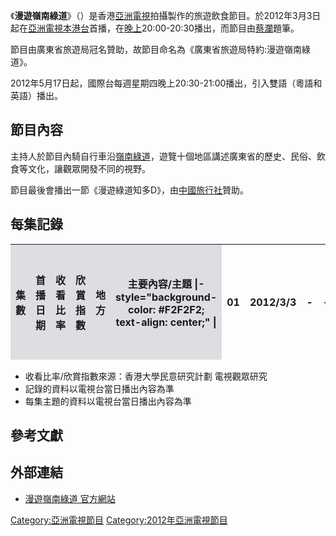{{亞視節目
|名稱 = 漫遊嶺南綠道<br>{{lang|en|Ramble Round The Southern Guangdong Green Way}}
|英文劇名 = 
|圖像 = [[File:Ramble_Round_The_Southern_Guangdong_Green_Way_hd.jpg|300px]]
|別名 =
|類型 = 旅遊飲食
|原創 = [[亞洲電視|亞洲電視]]
|監製 = [[劉瀾昌|劉瀾昌]]
|編導 = 
|助理編導 = 
|製作人 = 
| 主持       = [[張啟樂|張啟樂]]、[[張家瑩|張家瑩]]、[[劉子蔥|劉子蔥]]、[[王欣|王欣]]、[[林紫君|林紫君]]、[[張加慧|張加慧]]、[[譚杏藍|譚杏藍]]、[[李麗珊_(藝人)|李麗珊]]
|海外推出日期 = 
|主題音樂 = 
|主題曲 = 
|作曲 = 
|填詞 = 
|主唱 = 
|國家 = {{HK}}
|語言 = [[粵語|粵語]]
|集數 = 10
|每集列表 = 
|製作年份 = 2012年
|執行製作 = 
|製作統籌 =
|副製作人 =
|共同製作人 =
|剪輯 =
|外景 ={{CHN}}各地
|機位 =
|每集長 =約30分鐘（連廣告）
|aTV-11播出日期 = 2012年3月3日-2012年5月5日
|aTV-11视频制式= [[576i|576i]]
|aTV-11音频制式= [[立體聲|立體聲]]
|aTV-11播出時間 = 逢星期六20:00-20:30
|aTV-16首播日期=2012年5月17日-2012年7月19日
|aTV-16首播時間=逢星期四20:30-21:00<br/>重播:23:20-23:50
|官方網站 = http://www.hkatv.com/v5/12/southerncantongreenpath/content.html
|imdb_id =
|tv_com_id 
}}

《'''漫遊嶺南綠道'''》（{{lang-en|'''Ramble Round The Southern Guangdong Green Way'''}}）是香港[[亞洲電視|亞洲電視]]拍攝製作的旅遊飲食節目。於2012年3月3日起在[[亞洲電視|亞洲電視]][[本港台|本港台]]首播，在[[晚上|晚上]]20:00-20:30播出，而節目由[[蔡瀾|蔡瀾]]題筆。

節目由廣東省旅遊局冠名贊助，故節目命名為《廣東省旅遊局特約:漫遊嶺南綠道》。

2012年5月17日起，國際台每週星期四晚上20:30-21:00播出，引入雙語（粵語和英語）播出。

== 節目內容 ==
主持人於節目內騎自行車沿[[珠江三角洲绿道网|嶺南綠道]]，遊覽十個地區講述廣東省的歷史、民俗、飲食等文化，讓觀眾開發不同的視野。

節目最後會播出一節《漫遊綠道知多D》，由[[香港中國旅行社|中國旅行社]]贊助。

== 每集記錄 ==
{| class="wikitable"
|-
!width="40"style="background-color:#DEDDE2"|集數
!width="300"style="background-color:#DEDDE2"|首播日期
!width="40"style="background-color:#DEDDE2"|收看比率
!width="30"style="background-color:#DEDDE2"|欣賞指數
!width="140"style="background-color:#DEDDE2"|地方
!width="140"style="background-color:#DEDDE2"|主要內容/主題
|- style="background-color: #F2F2F2; text-align: center;" |
| 01 || 2012/3/3 || - || - || [[深圳|深圳]] ||創意之都
|- style="background-color: #F2F2F2; text-align: center;" |
| 02 || 2012/3/10 || - || - || [[惠州|惠州]] ||巽寮灣、出海打漁、三角島、[[媽祖廟|媽祖廟]]
|- style="background-color: #F2F2F2; text-align: center;" |
| 03 || 2012/3/17 || - || - || [[東莞|東莞]] ||[[道滘鎮|道滘鎮]]、林粵暉園、諾華家私博物館
|- style="background-color: #F2F2F2; text-align: center;" |
| 04 || 2012/3/24 || - || - ||[[河源|河源]] ||[[蘇家圍|蘇家圍]]、[[萬綠湖|萬綠湖]]
|- style="background-color: #F2F2F2; text-align: center;" |
| 05 || 2012/3/31 || - || - || [[廣州|廣州]]（市區及[[從化|從化]]） ||健康
|- style="background-color: #F2F2F2; text-align: center;" |
| 06 || 2012/4/7 || - || - || [[佛山|佛山]]（[[禪城區|禪城區]]及[[南海區|南海區]]） ||舞獅精神、西樵文化
|- style="background-color: #F2F2F2; text-align: center;" |
| 07 || 2012/4/14 || - || - ||[[肇慶|肇慶]] ||29樓旋轉餐廳、仙女湖濕地公園、[[鼎湖山|鼎湖山]]
|- style="background-color: #F2F2F2; text-align: center;" |
| 08 || 2012/4/21 || - || - || [[江門|江門]] ||星光公園、華僑博物館、赤坎古鎮、[[開平碉樓|碉樓]]
|- style="background-color: #F2F2F2; text-align: center;" |
| 09 || 2012/4/28 || - || - || [[中山市|中山]] ||[[中山公園|中山公園]]、[[岐江|岐江]]
|- style="background-color: #F2F2F2; text-align: center;" |
| 10 || 2012/5/5 || - || - || [[珠海|珠海]] ||情侶路、幾所名校、花式單車和卡丁車表演、溫泉
|- style="background-color: #F2F2F2; text-align: center;" |
|}

<span style="font-size:smaller;">
* 收看比率/欣賞指數來源：香港大學民意研究計劃 電視觀眾研究
* 記錄的資料以電視台當日播出內容為準
* 每集主題的資料以電視台當日播出內容為準
</span>

==參考文獻==
<references/>

{{電視節目的變遷
|電視台={{HKG}}[[亞洲電視本港台|亞洲電視本港台]]
|播放檔次=星期六20:00-20:30時段
|節目名稱=漫遊嶺南綠道<br/>(2012.3.3-2012.5.5)
|上一節目=[[亞洲星光大道4|ATV 亞洲星光大道 4 跳舞吧！冠軍爭霸戰]]<br/>(19:30-22:00)
|下一節目=第九屆全球華語大學生影視獎頒獎典禮<br/>(19:30-20:30)
}}
{{電視節目的變遷
|電視台={{HKG}}[[亞洲電視國際台|亞洲電視國際台]]
|播放檔次=星期四 20:30-21:00 時段
|節目名稱=漫遊嶺南綠道<br/>(2012.5.17-2012.7.19)
|上一節目=年輕探險家
|下一節目=世界大歷奇
}}

==外部連結==
*[https://web.archive.org/web/20120307010238/http://www.hkatv.com/v5/12/southerncantongreenpath/content.html 漫遊嶺南綠道 官方網站]

[[Category:亞洲電視節目|Category:亞洲電視節目]]
[[Category:2012年亞洲電視節目|Category:2012年亞洲電視節目]]